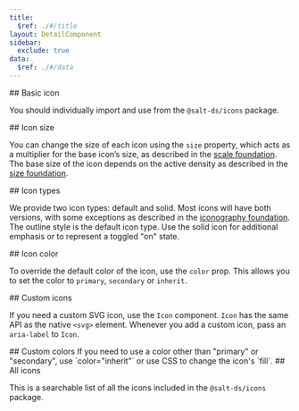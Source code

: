 ```yaml
---
title:
  $ref: ./#/title
layout: DetailComponent
sidebar:
  exclude: true
data:
  $ref: ./#/data
---
```


<LivePreviewControls>
  <LivePreview componentName="icon" exampleName="BasicIcon">
## Basic icon

You should individually import and use from the `@salt-ds/icons`
    package.

  </LivePreview>
  <LivePreview componentName="icon" exampleName="IconSize">
## Icon size

You can change the size of each icon using the `size` property, which acts as a multiplier for the base icon’s size, as described in the [scale foundation](/salt/foundations/scale). The base size of the icon depends on the active density as described in the [size foundation](/salt/foundations/size).

  </LivePreview>
  <LivePreview componentName="icon" exampleName="IconTypes">
## Icon types

We provide two icon types: default and solid. Most icons will have both versions, with some exceptions as described in the [iconography foundation](/salt/foundations/iconography). The outline style is the default icon type. Use the solid icon for additional emphasis or to represent a toggled "on" state.

  </LivePreview>
  <LivePreview componentName="icon" exampleName="IconColor">
## Icon color
    
To override the default color of the icon, use the `color` prop. This allows you to set the color to `primary`, `secondary` or `inherit`.

  </LivePreview>
  <LivePreview componentName="icon" exampleName="CustomIcon">
## Custom icons

If you need a custom SVG icon, use the `Icon` component. `Icon` has the same API as the native `<svg>` element. Whenever you add a custom icon, pass an `aria-label` to `Icon`.

  </LivePreview>
  <LivePreview componentName="icon" exampleName="CustomColors">
## Custom colors
If you need to use a color other than "primary" or "secondary", use `color="inherit"` or use CSS to change the icon's `fill`.

  </LivePreview>
  <LivePreview componentName="icon" exampleName="AllIcons">
## All icons

This is a searchable list of all the icons included in the `@salt-ds/icons` package.

  </LivePreview>
  
</LivePreviewControls>
